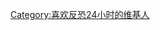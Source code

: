 {{userbox
| border-c = black
| id       = [[File:24DNTV.svg|45px]]
| id-c     = black
| info     = 这个用户喜欢看'''[[反恐24小时|<span style="color:#EEEE00">反恐24小时]]'''。
| info-c   = #000000
| info-fc  = #EEEE00
| info-s   = 9
| info-op  = text-align:center;font-family: BankGothic Md BT, Tw Cen MT, verdana, arial;
}}<noinclude>
[[Category:喜欢反恐24小时的维基人]]
</noinclude>